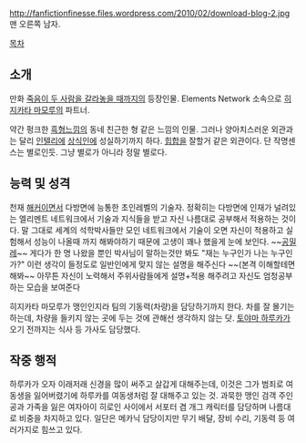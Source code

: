 http://fanfictionfinesse.files.wordpress.com/2010/02/download-blog-2.jpg
맨 오른쪽 남자.

[[목차]]

== 소개 ==
만화 [[죽음이 두 사람을 갈라놓을 때까지]]의 등장인물.
Elements Network 소속으로 [[히지카타 마모루]]의 파트너.

약간 펑크한 [[흑형]]느낌의 동네 친근한 형 같은 느낌의 인물. 그러나 양아치스러운 외관과는 달리 [[인텔리]]에 [[상식인]]에 성실하기까지 하다. 
[[힙합]]을 잘할거 같은 외관이다. 단 작명센스는 별로인듯. 그냥 별로가 아니라 정말 별로다.

== 능력 및 성격 ==
천재 [[해커]]이면서 다방면에 능통한 초인레벨의 기술자. 정확히는 다방면에 인재가 널려있는 엘리멘트 네트워크에서 기술과 지식들을 받고 자신 나름대로 공부해서 적용하는 것이다.
말 그대로 세계의 석학박사들만 모인 네트워크에서 기술이 오면 자신이 적용하고 실험해서 성능이 나올때 까지 해봐야하기 때문에 고생이 꽤나 했을게 눈에 보인다. ~~[[공밀레]]~~ 게다가 한 명 나왔을 뿐인 박사님이 말하는것만 봐도 "재는 누구인가 나는 누구인가?" 이런 생각이 들정도로 일반인에게 맞지 않는 설명을 해주신다 ~~(본격 이해할테면 해봐~~
아무튼 자신이 노력해서 주위사람들에게 설명+적용 해주려고 자신도 엄청공부하는 모습을 보여준다

히지카타 마모루가 맹인인지라 팀의 기동력(차량)을 담당하기까지 한다. 차를 잘 몰기는 하는데, 차량을 들키지 않는 곳에 두는 것에 관해선 생각하지 않는 닷.
[[토야마 하루카]]가 오기 전까지는 식사 등 가사도 담당했다.


== 작중 행적 ==
하루카가 오자 이래저래 신경을 많이 써주고 살갑게 대해주는데, 이것은 그가 범죄로 여동생을 잃어버렸기에 하루카를 여동생처럼 잘 대해주고 있는 것.
과묵한 맹인 검객 주인공과 가족을 잃은 여자아이 히로인 사이에서 서포터 겸 개그 캐릭터를 담당하며 나름대로 비중을 차지하고 있다.
일단은 메카닉 담당이지만 무기 배달, 장비 수리, 기동력 등 여러가지로 힘쓰고 있다. 
